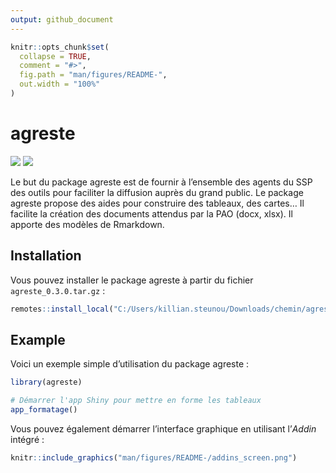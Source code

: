 ---
output: github_document
---

<!-- README.md is generated from README.Rmd. Please edit that file -->

```{r, include = FALSE}
knitr::opts_chunk$set(
  collapse = TRUE,
  comment = "#>",
  fig.path = "man/figures/README-",
  out.width = "100%"
)
```

# agreste

<div id="badges">

![](https://git.lab.sspcloud.fr/ksteunou/agreste/badges/master/pipeline.svg?job=build)
![](https://git.lab.sspcloud.fr/ksteunou/agreste/badges/master/coverage.svg)

</div>

Le but du package agreste est de fournir à l’ensemble des agents du SSP des outils pour faciliter la diffusion auprès du grand public. Le package agreste propose des aides pour construire des tableaux, des cartes… Il facilite la création des documents attendus par la PAO (docx, xlsx). Il apporte des modèles de Rmarkdown.

## Installation

Vous pouvez installer le package agreste à partir du fichier `agreste_0.3.0.tar.gz` :

``` r
remotes::install_local("C:/Users/killian.steunou/Downloads/chemin/agreste_0.3.0.tar.gz")
```

## Example

Voici un exemple simple d’utilisation du package agreste :

```{r example, eval=FALSE}
library(agreste)

# Démarrer l'app Shiny pour mettre en forme les tableaux
app_formatage()
```

Vous pouvez également démarrer l'interface graphique en utilisant l'*Addin* intégré :

```{r echo=FALSE}
knitr::include_graphics("man/figures/README-/addins_screen.png")
```
